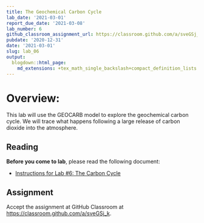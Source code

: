 ```yaml
---
title: The Geochemical Carbon Cycle
lab_date: '2021-03-01'
report_due_date: '2021-03-08'
lab_number: 6
github_classroom_assignment_url: https://classroom.github.com/a/sveGSj_k
pubdate: '2020-12-31'
date: '2021-03-01'
slug: lab_06
output:
  blogdown::html_page:
    md_extensions: +tex_math_single_backslash+compact_definition_lists
---
```

# Overview:

This lab will use the GEOCARB model to explore the geochemical carbon cycle. We will trace what happens following a large release of carbon dioxide into the atmosphere.

## Reading

**Before you come to lab**, please read the following document:

* [Instructions for Lab #6: The Carbon Cycle](/lab_docs/lab_06_instructions){target="_blank"}

## Assignment
Accept the assignment at GitHub Classroom at <https://classroom.github.com/a/sveGSj_k>.
